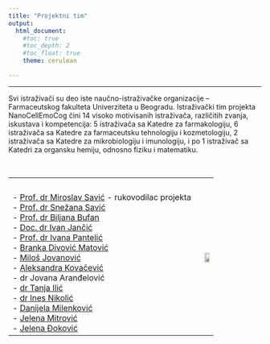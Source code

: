 ---
title: "Projektni tim"
output: 
  html_document:
    #toc: true
    #toc_depth: 2
    #toc_float: true
    theme: cerulean

---

<style type="text/css">
h1.title {
  font-size: 30px;
}

h1 { /* Header 1 */
  font-size: 20px
}
</style>

***
Svi istraživači su deo iste naučno-istraživačke organizacije – Farmaceutskog fakulteta Univerziteta u Beogradu. Istraživački tim projekta NanoCellEmoCog čini 14 visoko motivisanih istraživača, različitih zvanja, iskustava i kompetencija: 5 istraživača sa Katedre za farmakologiju, 6 istraživača sa Katedre za farmaceutsku tehnologiju i kozmetologiju, 2 istraživača sa Katedre za mikrobiologiju i imunologiju,  i  po 1 istraživač sa Katedri za organsku hemiju, odnosno fiziku i matematiku.

&NewLine;<br />

<table border="0">
 <tr>
    <td><b style="font-size:30px"> </b></td>
    <td><b style="font-size:30px"> </b></td>
 </tr>
 <tr>
    <td>
    <br />
      - [Prof. dr Miroslav Savić](http://pharmacy.bg.ac.rs/o-fakultetu/redovni-profesori/1690/dr-sc-miroslav-savi%C4%87/) - rukovodilac projekta <br />
      - [Prof. dr Snežana Savić](http://pharmacy.bg.ac.rs/o-fakultetu/redovni-profesori/651/dr-sc-sne%C5%BEana-savi%C4%87/) <br />
      - [Prof. dr Biljana Bufan](http://pharmacy.bg.ac.rs/o-fakultetu/vanredni-profesori/286/dr-sc-biljana-bufan/) <br />
      - [Doc. dr Ivan Jančić](http://pharmacy.bg.ac.rs/o-fakultetu/docenti/771/dr-sc-ivan-jan%C4%8Di%C4%87/) <br />
      - [Prof. dr Ivana Pantelić](http://pharmacy.bg.ac.rs/o-fakultetu/vanredni-profesori/1251/dr-sc-ivana-panteli%C4%87/) <br />
      - [Branka Divović Matović](http://pharmacy.bg.ac.rs/o-fakultetu/asistenti/2698/mag-farm-branka-divovi%C4%87-matovi%C4%87/) <br />
      - [Miloš Jovanović](http://pharmacy.bg.ac.rs/o-fakultetu/asistenti/4896/dr-sc-milo%C5%A1-jovanovi%C4%87-/) <br />
      - [Aleksandra Kovačević](http://pharmacy.bg.ac.rs/o-fakultetu/asistenti/4705/mag-farm-aleksandra-kova%C4%8Devi%C4%87/) <br />
      - dr Jovana Aranđelović <br />
      - [dr Tanja Ilić](http://pharmacy.bg.ac.rs/o-fakultetu/asistenti/4113/dipl-farm-tanja-ili%C4%87/) <br />
      - [dr Ines Nikolić](http://pharmacy.bg.ac.rs/o-fakultetu/asistenti/4111/mag-farm-ines-nikoli%C4%87/) <br />
      - [Danijela Milenković](http://pharmacy.bg.ac.rs/o-fakultetu/asistenti/2701/danijela-milenkovi%C4%87/) <br />
      - [Jelena Mitrović](http://pharmacy.bg.ac.rs/o-fakultetu/asistenti/5713/mag-farm-jelena-mitrovi%C4%87/) <br />
      - [Jelena Đoković](http://pharmacy.bg.ac.rs/o-fakultetu/asistenti/2916/mag-farm-jelena-%C4%91okovi%C4%87/) <br />
    </td>
    <td align="right">![](Discipline.png){width=70%}</td>
 </tr>
</table>





